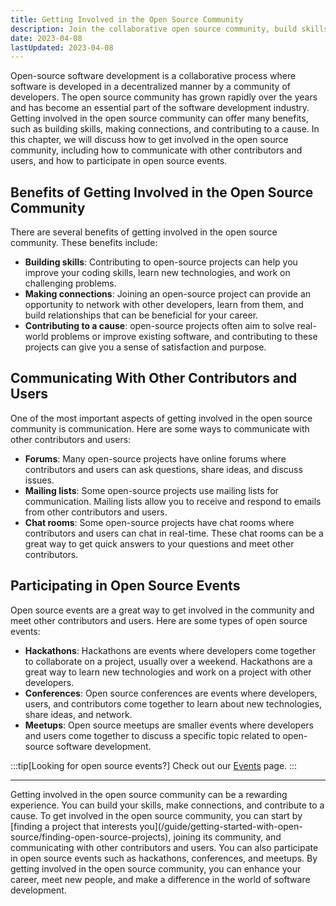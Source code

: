 ```yaml
---
title: Getting Involved in the Open Source Community
description: Join the collaborative open source community, build skills, make connections, and contribute to a cause. Learn to get involved, communicate, and participate in events. Join now!
date: 2023-04-08
lastUpdated: 2023-04-08
---
```

<p class="lead">Open-source software development is a collaborative process where software is developed in a decentralized manner by a community of developers. The open source community has grown rapidly over the years and has become an essential part of the software development industry. Getting involved in the open source community can offer many benefits, such as building skills, making connections, and contributing to a cause. In this chapter, we will discuss how to get involved in the open source community, including how to communicate with other contributors and users, and how to participate in open source events.</p>

## Benefits of Getting Involved in the Open Source Community

There are several benefits of getting involved in the open source community. These benefits include:

- <strong>Building skills</strong>: Contributing to open-source projects can help you improve your coding skills, learn new technologies, and work on challenging problems.
- <strong>Making connections</strong>: Joining an open-source project can provide an opportunity to network with other developers, learn from them, and build relationships that can be beneficial for your career.
- <strong>Contributing to a cause</strong>: open-source projects often aim to solve real-world problems or improve existing software, and contributing to these projects can give you a sense of satisfaction and purpose.

## Communicating With Other Contributors and Users

One of the most important aspects of getting involved in the open source community is communication. Here are some ways to communicate with other contributors and users:

- <strong>Forums</strong>: Many open-source projects have online forums where contributors and users can ask questions, share ideas, and discuss issues.
- <strong>Mailing lists</strong>: Some open-source projects use mailing lists for communication. Mailing lists allow you to receive and respond to emails from other contributors and users.
- <strong>Chat rooms</strong>: Some open-source projects have chat rooms where contributors and users can chat in real-time. These chat rooms can be a great way to get quick answers to your questions and meet other contributors.

## Participating in Open Source Events

Open source events are a great way to get involved in the community and meet other contributors and users. Here are some types of open source events:

- <strong>Hackathons</strong>: Hackathons are events where developers come together to collaborate on a project, usually over a weekend. Hackathons are a great way to learn new technologies and work on a project with other developers.
- <strong>Conferences</strong>: Open source conferences are events where developers, users, and contributors come together to learn about new technologies, share ideas, and network.
- <strong>Meetups</strong>: Open source meetups are smaller events where developers and users come together to discuss a specific topic related to open-source software development.

:::tip[Looking for open source events?]
Check out our [Events](/resources/events) page.
:::

---

<p class="lead">Getting involved in the open source community can be a rewarding experience. You can build your skills, make connections, and contribute to a cause. To get involved in the open source community, you can start by [finding a project that interests you](/guide/getting-started-with-open-source/finding-open-source-projects), joining its community, and communicating with other contributors and users. You can also participate in open source events such as hackathons, conferences, and meetups. By getting involved in the open source community, you can enhance your career, meet new people, and make a difference in the world of software development.</p>
